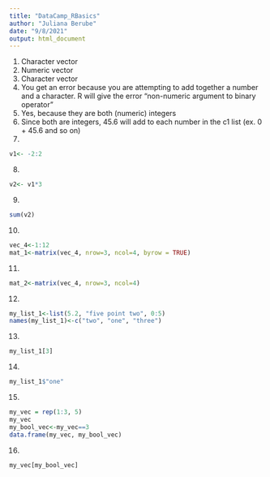 ```yaml
---
title: "DataCamp_RBasics"
author: "Juliana Berube"
date: "9/8/2021"
output: html_document
---
```


1.
Character vector
2.	
Numeric vector 
3.	
Character vector
4.	
You get an error because you are attempting to add together a number and a character. R will give the error “non-numeric argument to binary operator” 
5.	
Yes, because they are both (numeric) integers
6.	
Since both are integers, 45.6 will add to each number in the c1 list (ex. 0 + 45.6 and so on)
7.
```r
v1<- -2:2
```
8.
```r
v2<- v1*3
```
9.	
```r
sum(v2)
```

10.	
```r
vec_4<-1:12
mat_1<-matrix(vec_4, nrow=3, ncol=4, byrow = TRUE)
```

11.	
```r
mat_2<-matrix(vec_4, nrow=3, ncol=4)
```
12.	
```r
my_list_1<-list(5.2, "five point two", 0:5)
names(my_list_1)<-c("two", "one", "three")
```
13.	
```r
my_list_1[3]
```
14.
```r
my_list_1$"one"
```
15.	
```r
my_vec = rep(1:3, 5)
my_vec
my_bool_vec<-my_vec==3
data.frame(my_vec, my_bool_vec)
```
16.	
```r
my_vec[my_bool_vec]
```


